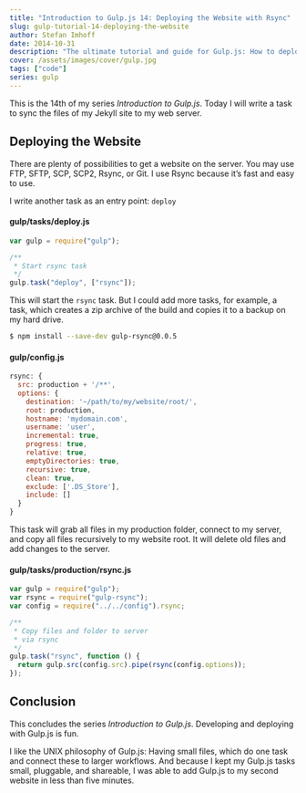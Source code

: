 ```yaml
---
title: "Introduction to Gulp.js 14: Deploying the Website with Rsync"
slug: gulp-tutorial-14-deploying-the-website
author: Stefan Imhoff
date: 2014-10-31
description: "The ultimate tutorial and guide for Gulp.js: How to deploy your website with rsync to your server."
cover: /assets/images/cover/gulp.jpg
tags: ["code"]
series: gulp
---
```


This is the 14th of my series _Introduction to Gulp.js_. Today I will write a task to sync the files of my Jekyll site to my web server.

## Deploying the Website

There are plenty of possibilities to get a website on the server. You may use FTP, SFTP, SCP, SCP2, Rsync, or Git. I use Rsync because it’s fast and easy to use.

I write another task as an entry point: `deploy`

#### gulp/tasks/deploy.js

```javascript
var gulp = require("gulp");

/**
 * Start rsync task
 */
gulp.task("deploy", ["rsync"]);
```

This will start the `rsync` task. But I could add more tasks, for example, a task, which creates a zip archive of the build and copies it to a backup on my hard drive.

```bash
$ npm install --save-dev gulp-rsync@0.0.5
```

#### gulp/config.js

```javascript
rsync: {
  src: production + '/**',
  options: {
    destination: '~/path/to/my/website/root/',
    root: production,
    hostname: 'mydomain.com',
    username: 'user',
    incremental: true,
    progress: true,
    relative: true,
    emptyDirectories: true,
    recursive: true,
    clean: true,
    exclude: ['.DS_Store'],
    include: []
  }
}
```

This task will grab all files in my production folder, connect to my server, and copy all files recursively to my website root. It will delete old files and add changes to the server.

#### gulp/tasks/production/rsync.js

```javascript
var gulp = require("gulp");
var rsync = require("gulp-rsync");
var config = require("../../config").rsync;

/**
 * Copy files and folder to server
 * via rsync
 */
gulp.task("rsync", function () {
  return gulp.src(config.src).pipe(rsync(config.options));
});
```

## Conclusion

This concludes the series _Introduction to Gulp.js_. Developing and deploying with Gulp.js is fun.

I like the UNIX philosophy of Gulp.js: Having small files, which do one task and connect these to larger workflows. And because I kept my Gulp.js tasks small, pluggable, and shareable, I was able to add Gulp.js to my second website in less than five minutes.

<Figure>
  <MoreLink href="https://github.com/kogakure/gulp-tutorial" text="View Source on GitHub" />
</Figure>

